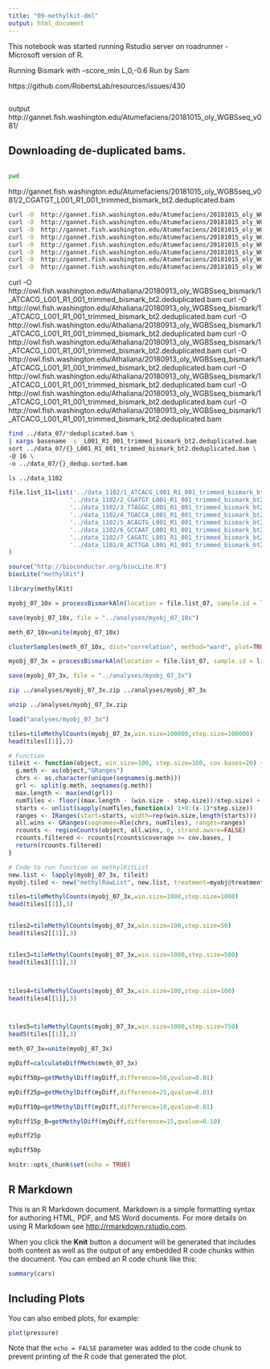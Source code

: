 ```yaml
---
title: "09-methylkit-dml"
output: html_document
---
```



This notebook was started running Rstudio server on roadrunner - Microsoft version of R.

Running Bismark with  –score_min L,0,-0.6 
Run by Sam

https://github.com/RobertsLab/resources/issues/430


```
```


output
http://gannet.fish.washington.edu/Atumefaciens/20181015_oly_WGBSseq_v081/





## Downloading de-duplicated bams.


```bash

```


```bash
pwd
```


http://gannet.fish.washington.edu/Atumefaciens/20181015_oly_WGBSseq_v081/2_CGATGT_L001_R1_001_trimmed_bismark_bt2.deduplicated.bam

```bash
curl -O  http://gannet.fish.washington.edu/Atumefaciens/20181015_oly_WGBSseq_v081/1_ATCACG_L001_R1_001_trimmed_bismark_bt2.deduplicated.sorted.bam
curl -O  http://gannet.fish.washington.edu/Atumefaciens/20181015_oly_WGBSseq_v081/2_CGATGT_L001_R1_001_trimmed_bismark_bt2.deduplicated.sorted.bam
curl -O  http://gannet.fish.washington.edu/Atumefaciens/20181015_oly_WGBSseq_v081/3_TTAGGC_L001_R1_001_trimmed_bismark_bt2.deduplicated.sorted.bam
curl -O  http://gannet.fish.washington.edu/Atumefaciens/20181015_oly_WGBSseq_v081/4_TGACCA_L001_R1_001_trimmed_bismark_bt2.deduplicated.sorted.bam
curl -O  http://gannet.fish.washington.edu/Atumefaciens/20181015_oly_WGBSseq_v081/5_ACAGTG_L001_R1_001_trimmed_bismark_bt2.deduplicated.sorted.bam
curl -O  http://gannet.fish.washington.edu/Atumefaciens/20181015_oly_WGBSseq_v081/6_GCCAAT_L001_R1_001_trimmed_bismark_bt2.deduplicated.sorted.bam
curl -O  http://gannet.fish.washington.edu/Atumefaciens/20181015_oly_WGBSseq_v081/7_CAGATC_L001_R1_001_trimmed_bismark_bt2.deduplicated.sorted.bam
curl -O  http://gannet.fish.washington.edu/Atumefaciens/20181015_oly_WGBSseq_v081/8_ACTTGA_L001_R1_001_trimmed_bismark_bt2.deduplicated.sorted.bam
```




curl -O  http://owl.fish.washington.edu/Athaliana/20180913_oly_WGBSseq_bismark/1_ATCACG_L001_R1_001_trimmed_bismark_bt2.deduplicated.bam
curl -O  http://owl.fish.washington.edu/Athaliana/20180913_oly_WGBSseq_bismark/1_ATCACG_L001_R1_001_trimmed_bismark_bt2.deduplicated.bam
curl -O  http://owl.fish.washington.edu/Athaliana/20180913_oly_WGBSseq_bismark/1_ATCACG_L001_R1_001_trimmed_bismark_bt2.deduplicated.bam
curl -O  http://owl.fish.washington.edu/Athaliana/20180913_oly_WGBSseq_bismark/1_ATCACG_L001_R1_001_trimmed_bismark_bt2.deduplicated.bam
curl -O  http://owl.fish.washington.edu/Athaliana/20180913_oly_WGBSseq_bismark/1_ATCACG_L001_R1_001_trimmed_bismark_bt2.deduplicated.bam
curl -O  http://owl.fish.washington.edu/Athaliana/20180913_oly_WGBSseq_bismark/1_ATCACG_L001_R1_001_trimmed_bismark_bt2.deduplicated.bam
curl -O  http://owl.fish.washington.edu/Athaliana/20180913_oly_WGBSseq_bismark/1_ATCACG_L001_R1_001_trimmed_bismark_bt2.deduplicated.bam
curl -O  http://owl.fish.washington.edu/Athaliana/20180913_oly_WGBSseq_bismark/1_ATCACG_L001_R1_001_trimmed_bismark_bt2.deduplicated.bam




```bash
find ../data_07/*deduplicated.bam \
| xargs basename -s _L001_R1_001_trimmed_bismark_bt2.deduplicated.bam | xargs -I{} /home/shared/samtools-1.8/samtools \
sort ../data_07/{}_L001_R1_001_trimmed_bismark_bt2.deduplicated.bam \
-@ 16 \
-o ../data_07/{}_dedup.sorted.bam
```


```bash
ls ../data_1102
```


```r
file.list_11=list('../data_1102/1_ATCACG_L001_R1_001_trimmed_bismark_bt2.deduplicated.sorted.bam',
                 '../data_1102/2_CGATGT_L001_R1_001_trimmed_bismark_bt2.deduplicated.sorted.bam',
                 '../data_1102/3_TTAGGC_L001_R1_001_trimmed_bismark_bt2.deduplicated.sorted.bam',
                 '../data_1102/4_TGACCA_L001_R1_001_trimmed_bismark_bt2.deduplicated.sorted.bam',
                 '../data_1102/5_ACAGTG_L001_R1_001_trimmed_bismark_bt2.deduplicated.sorted.bam',
                 '../data_1102/6_GCCAAT_L001_R1_001_trimmed_bismark_bt2.deduplicated.sorted.bam',
                 '../data_1102/7_CAGATC_L001_R1_001_trimmed_bismark_bt2.deduplicated.sorted.bam',
                 '../data_1102/8_ACTTGA_L001_R1_001_trimmed_bismark_bt2.deduplicated.sorted.bam'
)
```

```r
source("http://bioconductor.org/biocLite.R")
biocLite("methylKit")
```





```r
library(methylKit)
```




```r
myobj_07_10x = processBismarkAln(location = file.list_07, sample.id = list("1","2","3","4","5","6","7","8"), assembly = "v081", read.context="CpG", mincov=10, treatment = c(0,0,0,0,1,1,1,1))
```






```r
save(myobj_07_10x, file = "../analyses/myobj_07_10x")

```


```r
meth_07_10x=unite(myobj_07_10x)
```

```r
clusterSamples(meth_07_10x, dist="correlation", method="ward", plot=TRUE)

```


```r
myobj_07_3x = processBismarkAln(location = file.list_07, sample.id = list("1","2","3","4","5","6","7","8"), assembly = "v081", read.context="CpG", mincov=3, treatment = c(0,0,0,0,1,1,1,1))
```



```r
save(myobj_07_3x, file = "../analyses/myobj_07_3x")

```

```bash
zip ../analyses/myobj_07_3x.zip ../analyses/myobj_07_3x
```


```bash
unzip ../analyses/myobj_07_3x.zip
```


```r
load("analyses/myobj_07_3x")
```




```r
tiles=tileMethylCounts(myobj_07_3x,win.size=100000,step.size=100000)
head(tiles[[1]],3)
```


```r
# Function
tileit <- function(object, win.size=100, step.size=100, cov.bases=20) {
  g.meth <- as(object,"GRanges")
  chrs <- as.character(unique(seqnames(g.meth)))
  grl <- split(g.meth, seqnames(g.meth))
  max.length <- max(end(grl))
  numTiles <- floor((max.length - (win.size - step.size))/step.size) + 1
  starts <- unlist(sapply(numTiles,function(x) 1+0:(x-1)*step.size))
  ranges <- IRanges(start=starts, width=rep(win.size,length(starts)))
  all.wins <- GRanges(seqnames=Rle(chrs, numTiles), ranges=ranges)
  rcounts <- regionCounts(object, all.wins, 0, strand.aware=FALSE)
  rcounts.filtered <- rcounts[rcounts$coverage >= cov.bases, ]
  return(rcounts.filtered)
}

# Code to run function on methylKitList
new.list <- lapply(myobj_07_3x, tileit)
myobj.tiled <- new("methylRawList", new.list, treatment=myobj@treatment)
```






```r

tiles=tileMethylCounts(myobj_07_3x,win.size=1000,step.size=1000)
head(tiles[[1]],3)


tiles2=tileMethylCounts(myobj_07_3x,win.size=100,step.size=50)
head(tiles2[[1]],3)


tiles3=tileMethylCounts(myobj_07_3x,win.size=1000,step.size=500)
head(tiles3[[1]],3)



tiles4=tileMethylCounts(myobj_07_3x,win.size=100,step.size=100)
head(tiles4[[1]],3)



tiles5=tileMethylCounts(myobj_07_3x,win.size=1000,step.size=750)
head5(tiles[[1]],3)
```






```r
meth_07_3x=unite(myobj_07_3x)
```


```r
myDiff=calculateDiffMeth(meth_07_3x)

```


```r
myDiff50p=getMethylDiff(myDiff,difference=50,qvalue=0.01)

```



```r
myDiff25p=getMethylDiff(myDiff,difference=25,qvalue=0.01)

```

```r
myDiff10p=getMethylDiff(myDiff,difference=10,qvalue=0.01)

```


```r
myDiff15p_B=getMethylDiff(myDiff,difference=15,qvalue=0.10)

```


```r
myDiff25p
```




```r
myDiff50p

```



```r
knitr::opts_chunk$set(echo = TRUE)
```

## R Markdown

This is an R Markdown document. Markdown is a simple formatting syntax for authoring HTML, PDF, and MS Word documents. For more details on using R Markdown see <http://rmarkdown.rstudio.com>.

When you click the **Knit** button a document will be generated that includes both content as well as the output of any embedded R code chunks within the document. You can embed an R code chunk like this:

```r
summary(cars)
```

## Including Plots

You can also embed plots, for example:

```r
plot(pressure)
```

Note that the `echo = FALSE` parameter was added to the code chunk to prevent printing of the R code that generated the plot.
